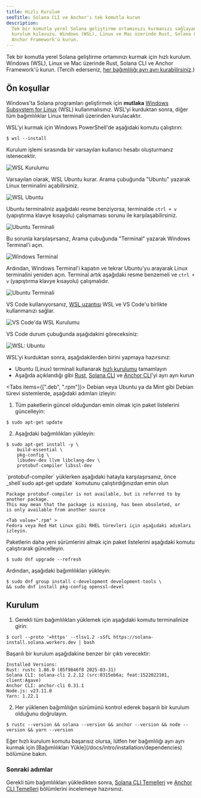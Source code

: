 ```yaml
---
title: Hızlı Kurulum
seoTitle: Solana CLI ve Anchor'ı tek komutla kurun
description:
  Tek bir komutla yerel Solana geliştirme ortamınızı kurmanızı sağlayan hızlı
  kurulum kılavuzu. Windows (WSL), Linux ve Mac üzerinde Rust, Solana CLI ve
  Anchor Framework'ü kurun.
---
```


Tek bir komutla yerel Solana geliştirme ortamınızı kurmak için hızlı kurulum.
Windows (WSL), Linux ve Mac üzerinde Rust, Solana CLI ve Anchor Framework'ü
kurun. (Tercih ederseniz,
[her bağımlılığı ayrı ayrı kurabilirsiniz](/docs/intro/installation/dependencies).)

## Ön koşullar

<Accordions>
<Accordion title="Windows">

Windows'ta Solana programları geliştirmek için **mutlaka**
[Windows Subsystem for Linux](https://learn.microsoft.com/en-us/windows/wsl/install)
(WSL) kullanmalısınız. WSL'yi kurduktan sonra, diğer tüm bağımlılıklar Linux
terminali üzerinden kurulacaktır.

WSL'yi kurmak için Windows PowerShell'de aşağıdaki komutu çalıştırın:

```terminal
$ wsl --install
```

Kurulum işlemi sırasında bir varsayılan kullanıcı hesabı oluşturmanız
istenecektir.

![WSL Kurulumu](/assets/docs/intro/installation/wsl-install.png)

Varsayılan olarak, WSL Ubuntu kurar. Arama çubuğunda "Ubuntu" yazarak Linux
terminalini açabilirsiniz.

![WSL Ubuntu](/assets/docs/intro/installation/wsl-ubuntu-search.png)

Ubuntu terminaliniz aşağıdaki resme benziyorsa, terminalde `ctrl + v`
(yapıştırma klavye kısayolu) çalışmaması sorunu ile karşılaşabilirsiniz.

![Ubuntu Terminali](/assets/docs/intro/installation/wsl-ubuntu-terminal-1.png)

Bu sorunla karşılaşırsanız, Arama çubuğunda "Terminal" yazarak Windows
Terminal'i açın.

![Windows Terminal](/assets/docs/intro/installation/wsl-windows-terminal.png)

Ardından, Windows Terminal'i kapatın ve tekrar Ubuntu'yu arayarak Linux
terminalini yeniden açın. Terminal artık aşağıdaki resme benzemeli ve `ctrl + v`
(yapıştırma klavye kısayolu) çalışmalıdır.

![Ubuntu Terminali](/assets/docs/intro/installation/wsl-ubuntu-terminal-2.png)

VS Code kullanıyorsanız,
[WSL uzantısı](https://code.visualstudio.com/docs/remote/wsl-tutorial) WSL ve VS
Code'u birlikte kullanmanızı sağlar.

![VS Code'da WSL Kurulumu](/assets/docs/intro/installation/wsl-vscode.png)

VS Code durum çubuğunda aşağıdakini göreceksiniz:

![WSL: Ubuntu](/assets/docs/intro/installation/wsl-vscode-ubuntu.png)

WSL'yi kurduktan sonra, aşağıdakilerden birini yapmaya hazırsınız:

- Ubuntu (Linux) terminali kullanarak [hızlı kurulumu](#installation) tamamlayın
- Aşağıda açıklandığı gibi
  [Rust](/docs/intro/installation/dependencies#install-rust),
  [Solana CLI](/docs/intro/installation/dependencies#install-solana-cli) ve
  [Anchor CLI](/docs/intro/installation/dependencies#install-anchor-cli)'yi ayrı
  ayrı kurun

</Accordion>
<Accordion title="Linux">

<Tabs items={[".deb", ".rpm"]}>
<Tab value=".deb" >
Debian veya Ubuntu ya da Mint gibi Debian türevi sistemlerde, aşağıdaki adımları izleyin:

1. Tüm paketlerin güncel olduğundan emin olmak için paket listelerini
   güncelleyin:

```terminal
$ sudo apt-get update
```

2. Aşağıdaki bağımlılıkları yükleyin:

```terminal
$ sudo apt-get install -y \
    build-essential \
    pkg-config \
    libudev-dev llvm libclang-dev \
    protobuf-compiler libssl-dev
```

<Callout>
`protobuf-compiler` yüklerken aşağıdaki hatayla karşılaşırsanız,
önce _shell`sudo apt-get update` komutunu çalıştırdığınızdan emin olun

```
Package protobuf-compiler is not available, but is referred to by another package.
This may mean that the package is missing, has been obsoleted, or
is only available from another source
```

</Callout>

  </Tab>

    <Tab value=".rpm" >
    Fedora veya Red Hat Linux gibi RHEL türevleri için aşağıdaki adımları izleyin.

Paketlerin daha yeni sürümlerini almak için paket listelerini aşağıdaki komutu
çalıştırarak güncelleyin.

```terminal
$ sudo dnf upgrade --refresh
```

Ardından, aşağıdaki bağımlılıkları yükleyin:

```terminal
$ sudo dnf group install c-development development-tools \
&& sudo dnf install pkg-config openssl-devel
```

  </Tab>
</Tabs>

</Accordion>
</Accordions>

## Kurulum

1. Gerekli tüm bağımlılıkları yüklemek için aşağıdaki komutu terminalinize
   girin:

```terminal
$ curl --proto '=https' --tlsv1.2 -sSfL https://solana-install.solana.workers.dev | bash
```

Başarılı bir kurulum aşağıdakine benzer bir çıktı verecektir:

```
Installed Versions:
Rust: rustc 1.86.0 (05f9846f8 2025-03-31)
Solana CLI: solana-cli 2.2.12 (src:0315eb6a; feat:1522022101, client:Agave)
Anchor CLI: anchor-cli 0.31.1
Node.js: v23.11.0
Yarn: 1.22.1
```

2. Her yüklenen bağımlılığın sürümünü kontrol ederek başarılı bir kurulum
   olduğunu doğrulayın.

```terminal
$ rustc --version && solana --version && anchor --version && node --version && yarn --version
```

<Callout>
  Eğer hızlı kurulum komutu başarısız olursa, lütfen her bağımlılığı ayrı ayrı
  kurmak için [Bağımlılıkları Yükle](/docs/intro/installation/dependencies)
  bölümüne bakın.
</Callout>

### Sonraki adımlar

Gerekli tüm bağımlılıkları yükledikten sonra,
[Solana CLI Temelleri](/docs/intro/installation/solana-cli-basics) ve
[Anchor CLI Temelleri](/docs/intro/installation/anchor-cli-basics) bölümlerini
incelemeye hazırsınız.
